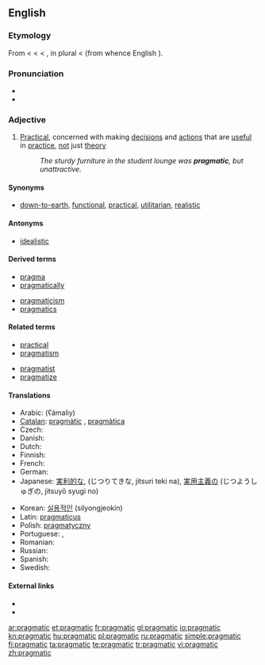 {{was wotd|2006|July|24}}
==English==

===Etymology===
From {{etyl|fr}} {{term|pragmatique}} < {{etyl|LL.}} {{term|pragmaticus||relating to civil affair; in Latin, as a noun, a person versed in the law who furnished arguments and points to advocates and orators, a kind of attorney}} < {{etyl|grc}} {{term|πραγματικός|tr=pragmatikós||active, versed in affairs|lang=grc}} < {{term|πρᾶγμα|tr=pragma||a thing done, a fact|lang=grc}}, in plural {{term|πράγματα|tr=prágmata||affairs, state affairs, public business, etc.|lang=grc}} < {{term|πράσσειν|tr=prassein||to do|lang=grc}} (from whence English {{term|practical|lang=en}}).

===Pronunciation===
* {{IPA|/præɡˈmætɪk/}}
* {{audio|en-us-pragmatic.ogg|Audio (US)}}

===Adjective===
{{en-adj}}

# [[practical|Practical]], concerned with making [[decision]]s and [[action]]s that are [[useful]] in [[practice]], [[not]] just [[theory]]
#: ''The sturdy furniture in the student lounge was '''pragmatic''', but unattractive.''

====Synonyms====
* {{sense|practical}} [[down-to-earth]], [[functional]], [[practical]], [[utilitarian]], [[realistic]]

====Antonyms====
* [[idealistic]]

====Derived terms====
{{top2}}
* [[pragma]] <!-- clipping -->
* [[pragmatically]]
{{mid2}}
* [[pragmaticism]]
* [[pragmatics]]
{{bottom}}

====Related terms====
{{top2}}
* [[practical]] <!--per etymon "prassein"-->
* [[pragmatism]]
{{mid2}}
* [[pragmatist]]
* [[pragmatize]]
{{bottom}}

====Translations====
{{trans-top|practical}}
* Arabic: {{Arab|[[عملي]]}} (ʕámaliy)
* [[Catalan]]: [[pragmàtic]] {{m}}, [[pragmàtica]] {{f}}
* Czech: {{t-|cs|pragmatický}}
* Danish: {{t-|da|pragmatisk}}
* Dutch: {{t+|nl|pragmatisch}}
* Finnish: {{t+|fi|pragmaattinen}}
* French: {{t+|fr|pragmatique}}
* German: {{t+|de|pragmatisch}}
* Japanese: [[実利的な]], (じつりてきな, jitsuri teki na), [[実用主義の]] (じつようしゅぎの, jitsuyō syugi no)
{{trans-mid}}
* Korean: [[실용적인]] (silyongjeokin)
* Latin: [[pragmaticus]] {{m}}
* Polish: [[pragmatyczny]]
* Portuguese: {{t+|pt|pragmático|m}}, {{t+|pt|prático|m}}
* Romanian: {{t-|ro|pragmatic|m|n}}
* Russian: {{t+|ru|прагматический}}
* Spanish: {{t+|es|pragmático}}
* Swedish: {{t+|sv|pragmatisk}}
{{trans-bottom}}

====External links====
* {{R:Webster 1913}}
* {{R:Century 1911}}

[[ar:pragmatic]]
[[et:pragmatic]]
[[fr:pragmatic]]
[[gl:pragmatic]]
[[io:pragmatic]]
[[kn:pragmatic]]
[[hu:pragmatic]]
[[pl:pragmatic]]
[[ru:pragmatic]]
[[simple:pragmatic]]
[[fi:pragmatic]]
[[ta:pragmatic]]
[[te:pragmatic]]
[[tr:pragmatic]]
[[vi:pragmatic]]
[[zh:pragmatic]]